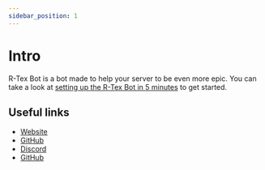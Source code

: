 ```yaml
---
sidebar_position: 1
---
```


# Intro
R-Tex Bot is a bot made to help your server to be even more epic. You can take a look at [setting up the R-Tex Bot in 5 minutes](/docs/guide/setup) to get started.

## Useful links
- [Website](https://www.rtexbot.com/)
- [GitHub](https://links.rtexbot.com/invite/admin/free)
- [Discord](https://links.rtexbot.com/discord)
- [GitHub](https://github.com/R-Tex-Bot)